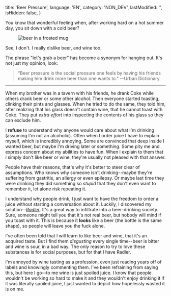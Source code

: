 
  title: 'Beer Pressure',
  language: 'EN',
  category: 'NON_DEV',
  lastModified: '',
  isHidden: false,
}

You know that wonderful feeling when, after working hard on a hot summer day, you sit down with a cold beer?

<Figure>
  <Image
    alt="beer in a frosted mug"
    srcId="patrick-fore-362583-unsplash_cx82em"
    originalWidth="4159"
    originalHeight="2773"
  />
  <Caption>
    <UnsplashBadge
      fullName="Patrick Fore"
      userName="patrickian4"
    />
  </Caption>
</Figure>

See, I don't. I really dislike beer, and wine too.

The phrase "let's grab a beer" has become a synonym for hanging out. It's not just my opinion, look:

  > “Beer pressure is the social pressure one feels by having his friends making him drink more beer than one wants to." --Urban Dictionary

---

When my brother was in a tavern with his friends, he drank Coke while others drank beer or some other alcohol. Then everyone started toasting, clinking their pints and glasses. When he tried to do the same, they told him, after realizing that his glass doesn't contain wine, that he cannot toast with Coke. They put _extra effort_ into inspecting the contents of his glass so they can exclude him.

I **refuse** to understand why anyone would care about what I'm drinking (assuming I'm not an alcoholic). Often when I order juice I have to explain myself, which is incredibly annoying. Some are convinced that deep inside I wanted beer, but maybe I'm driving later or something. Some pity me and express concern about my abilities to have fun. When I explain to them that I simply don't like beer or wine, they're usually not pleased with that answer.

People have their reasons, that's why it's better to steer clear of assumptions. Who knows why someone isn't drinking--maybe they're suffering from gastritis, an allergy or even epilepsy. Or maybe last time they were drinking they did something so _stupid_ that they don't even want to remember it, let alone risk repeating it.

I understand why people drink, I just want to have the freedom to order a juice without starting a conversation about it. Luckily, I discovered my solution--[_Radler_][radler]. It's a great way to infiltrate into a beer-drinking society. Sure, someone might tell you that it's not real beer, but nobody will mind if you toast with it. This is because it **looks** like a beer (the bottle is the same shape), so people will leave you the fuck alone.

I've often been told that I will learn to like beer and wine, that it's an acquired taste. But I find them _disgusting_ every single time--beer is bitter and wine is sour, in a bad way. The only reason to try to love these substances is for social purposes, but for that I have Radler.

I'm annoyed by wine tasting as a profession, even just reading years off of labels and knowingly commenting them. I've been refraining from saying this, but here I go--to me wine is just spoiled juice. I know that people wouldn't be working so hard to make it and they wouldn't enjoy drinking it if it was literally spoiled juice, I just wanted to depict how hopelessly wasted it is on me.

[radler]: (https://en.wikipedia.org/wiki/Shandy#Radler)
